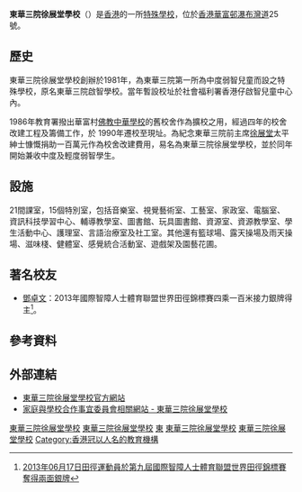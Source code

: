 {{refimprove|time=2018-04-10T13:34:41+00:00}}
{{Infobox School
| name           = 東華三院徐展堂學校
| other_name     = {{lang|en|TWGHs Tsui Tsin Tong School}}
| address        = [[香港|香港]][[華富邨|華富邨]]瀑布灣道25號
| image          = [[File:TWGHs_Tsui_Tsin_Tong_School.JPG|280px]]
| type           = 輕中度智障兒童學校
| established    = 1981年
| motto          = 勤儉忠信
| affiliation    = [[東華三院|東華三院]]
| religion       = 
| president      = 何超蕸女士
| principal      = 吳靜雯女士
| area           = 約2,050[[平方米|平方米]]
| students       = 中度：108人、輕度：114人
| magazine       = 校訊、家長教師會會刊
| free_label     = 校內組織
| free_text      = 法團校董會、家長教師會
| free_label2    = 校車服務
| free_text2     = 中環線、西環線、<br>南區線（終點站－[[黃竹坑|黃竹坑]]）及<br>東區線（終點站－[[北角|北角]]）
| free_label3    = 宿舍設備
| free_text3     = 55個7日宿位及11個5日宿位、<br>短期暫托服務
| free_label4    = 宿舍地址
| free_text4     = [[香港|香港]][[黃竹坑|黃竹坑]]惠福道4號<br>東華三院賽馬會復康中心B座5樓
| website        = http://www.twghtttsp.edu.hk
}}
'''東華三院徐展堂學校'''（{{lang-en|TWGHs Tsui Tsin Tong School}}）是[[香港|香港]]的一所[[特殊學校|特殊學校]]，位於[[香港|香港]][[華富邨|華富邨]][[瀑布灣道|瀑布灣道]]25號。

==歷史==
東華三院徐展堂學校創辦於1981年，為東華三院第一所為中度弱智兒童而設之特殊學校，原名東華三院啟智學校。當年暫設校址於社會福利署香港仔啟智兒童中心內。

1986年教育署撥出華富村[[佛教中華康山學校|佛教中華學校]]的舊校舍作為擴校之用，經過四年的校舍改建工程及籌備工作，於 1990年遷校至現址。為紀念東華三院前主席[[徐展堂|徐展堂]]太平紳士慷慨捐助一百萬元作為校舍改建費用，易名為東華三院徐展堂學校，並於同年開始兼收中度及輕度弱智學生。

==設施==
21間課室，15個特別室，包括音樂室、視覺藝術室、工藝室、家政室、電腦室、資訊科技學習中心、輔導教學室、圖書館、玩具圖書館、資源室、資源教學室、學生活動中心、護理室、言語治療室及社工室。其他還有籃球場、露天操場及雨天操場、滋味棧、健體室、感覺統合活動室、遊戲架及園藝花圃。

==著名校友==
*[[鄧卓文|鄧卓文]]：2013年國際智障人士體育聯盟世界田徑錦標賽四乘一百米接力銀牌得主<ref>[http://www.hksam.org.hk/hksam/tc/newsdetails.php?n=222 2013年06月17日田徑運動員於第九屆國際智障人士體育聯盟世界田徑錦標賽奪得兩面銀牌]{{dead link|date=2018年3月 |bot=InternetArchiveBot |fix-attempted=yes }}</ref>。

==參考資料==
<references/>

==外部連結==
*[http://www.twghtttsp.edu.hk/ 東華三院徐展堂學校官方網站] {{Wayback|url=http://www.twghtttsp.edu.hk/ |date=20191021212731 }}
*[http://www.chsc.hk/spsp/school.php?section_id=1&sch_id=2853 家庭與學校合作事宜委員會相關網站 - 東華三院徐展堂學校] {{Wayback|url=http://www.chsc.hk/spsp/school.php?section_id=1&sch_id=2853 |date=20180315173643 }}

{{香港特殊學校列表}}

[[Category:東華三院學校|東華三院徐展堂學校]]
[[Category:香港特殊學校|東華三院徐展堂學校]]
[[Category:香港一條龍學校|東]]
[[Category:南區中學_(香港)|東華三院徐展堂學校]]
[[Category:南區小學_(香港)|東華三院徐展堂學校]]
[[Category:香港冠以人名的教育機構|Category:香港冠以人名的教育機構]]